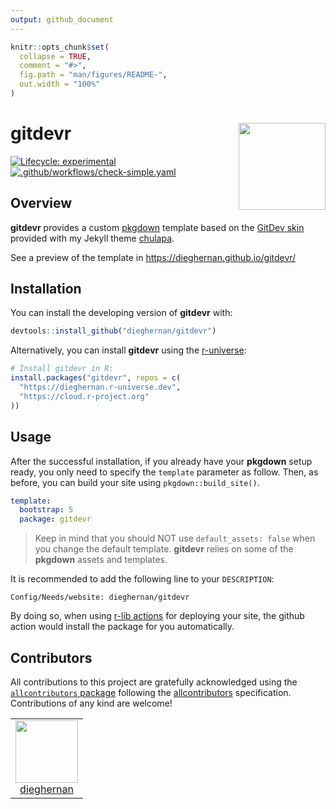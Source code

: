 ```yaml
---
output: github_document
---
```


<!-- README.md is generated from README.Rmd. Please edit that file -->

```r
knitr::opts_chunk$set(
  collapse = TRUE,
  comment = "#>",
  fig.path = "man/figures/README-",
  out.width = "100%"
)
```

# gitdevr <img src="man/figures/logo.png" align="right" height="139"/>

<!-- badges: start -->

[![Lifecycle:
experimental](https://img.shields.io/badge/lifecycle-experimental-orange.svg)](https://lifecycle.r-lib.org/articles/stages.html#experimental)
[![.github/workflows/check-simple.yaml](https://github.com/dieghernan/gitdevr/actions/workflows/check-simple.yaml/badge.svg)](https://github.com/dieghernan/gitdevr/actions/workflows/check-simple.yaml)

<!-- badges: end -->

## Overview

**gitdevr** provides a custom [pkgdown](https://pkgdown.r-lib.org) template
based on the [GitDev skin](https://dieghernan.github.io/chulapa/skins/gitdev)
provided with my Jekyll theme [chulapa](https://dieghernan.github.io/chulapa/).

See a preview of the template in <https://dieghernan.github.io/gitdevr/>

## Installation

You can install the developing version of **gitdevr** with:

```r
devtools::install_github("dieghernan/gitdevr")
```

Alternatively, you can install **gitdevr** using the
[r-universe](https://dieghernan.r-universe.dev/gitdevr):

```r
# Install gitdevr in R:
install.packages("gitdevr", repos = c(
  "https://dieghernan.r-universe.dev",
  "https://cloud.r-project.org"
))
```

## Usage

After the successful installation, if you already have your **pkgdown** setup
ready, you only need to specify the `template` parameter as follow. Then, as
before, you can build your site using `pkgdown::build_site()`.

```yml
template:
  bootstrap: 5
  package: gitdevr
```

> Keep in mind that you should NOT use `default_assets: false` when you change
> the default template. **gitdevr** relies on some of the **pkgdown** assets and
> templates.

It is recommended to add the following line to your `DESCRIPTION`:

```         
Config/Needs/website: dieghernan/gitdevr
```

By doing so, when using [r-lib
actions](https://github.com/r-lib/actions/tree/v2-branch/setup-r-dependencies)
for deploying your site, the github action would install the package for you
automatically.

## Contributors



<!-- ALL-CONTRIBUTORS-LIST:START - Do not remove or modify this section -->
<!-- prettier-ignore-start -->
<!-- markdownlint-disable -->

All contributions to this project are gratefully acknowledged using the [`allcontributors` package](https://github.com/ropensci/allcontributors) following the [allcontributors](https://allcontributors.org) specification. Contributions of any kind are welcome!

<table>

<tr>
<td align="center">
<a href="https://github.com/dieghernan">
<img src="https://avatars.githubusercontent.com/u/25656809?v=4" width="100px;" alt=""/>
</a><br>
<a href="https://github.com/dieghernan/gitdevr/commits?author=dieghernan">dieghernan</a>
</td>
</tr>

</table>

<!-- markdownlint-enable -->
<!-- prettier-ignore-end -->
<!-- ALL-CONTRIBUTORS-LIST:END -->


